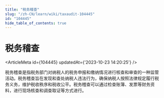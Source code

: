```yaml
---
title: "税务稽查"
slug: "/zh-CN/learn/wiki/taxaudit-104445"
id: "104445"
hide_table_of_contents: true
---
```



<Breadcrumbs current="税务稽查" />

# 税务稽查

<ArticleMeta id={104445} updatedAt={'2023-10-23 14:20:25'} />
<div className='border-solid border-b border-t-0 my-4 border-[var(--ifm-color-gray-300)]' />

税务稽查是指税务部门对纳税人的税务申报和缴纳情况进行核查和审查的一种监管活动。税务稽查旨在发现和查处纳税人违法行为，确保纳税人按照法律规定履行税务义务，维护税收秩序和税收公平。税务稽查可以通过检查账簿、发票等财务资料，进行现场核查和调查取证等方式进行。
